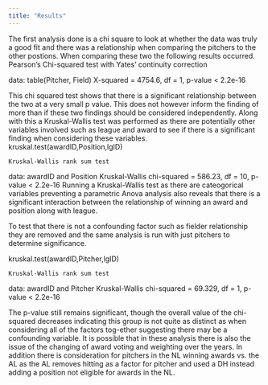 ---
title: "Results"
---

The first analysis done is a chi square to look at whether the data was truly a good fit and there was a relationship when comparing the pitchers to the other postions. When comparing these two the following results occurred. 
Pearson's Chi-squared test with Yates' continuity correction

data:  table(Pitcher, Field)
X-squared = 4754.6, df = 1, p-value < 2.2e-16

This chi squared test shows that there is a significant relationship between the two at a very small p value. This does not however inform the finding of more than if these two findings should be considered independently.
Along with this a Kruskal-Wallis test was performed as there are potentially other variables involved such as league and award to see if there is a significant finding when considering these variables. 
kruskal.test(awardID,Position,lgID)

	Kruskal-Wallis rank sum test

data:  awardID and Position
Kruskal-Wallis chi-squared = 586.23, df = 10, p-value < 2.2e-16
Running a Kruskal-Wallis test as there are cateogorical variables preventing a parametric Anova analysis also reveals that there is a significant interaction between the relationship of winning an award and position along with league. 

To test that there is not a confounding factor such as fielder relationship they are removed and the same analysis is run with just pitchers to determine significance.

kruskal.test(awardID,Pitcher,lgID)

	Kruskal-Wallis rank sum test

data:  awardID and Pitcher
Kruskal-Wallis chi-squared = 69.329, df = 1, p-value < 2.2e-16

The p-value still remains significant, though the overall value of the chi-squared decreases indicating this group is not quite as distinct as when considering all of the factors tog-ether suggesting there may be a confounding variable.
It is possible that in these analysis there is also the issue of the changing of award voting and weighting over the years. In addition there is consideration for pitchers in the NL winning awards vs. the AL as the AL removes hitting as a factor for pitcher and used a DH instead adding a position not eligible for awards in the NL.
